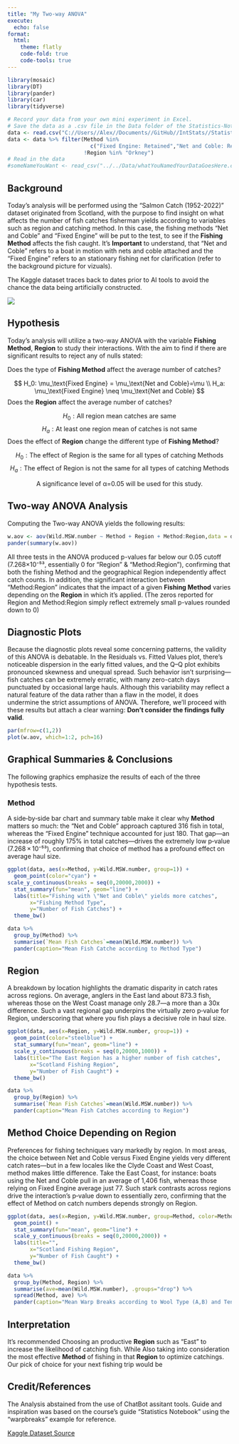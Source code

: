 ```yaml
---
title: "My Two-way ANOVA"
execute:
  echo: false
format:
  html:
    theme: flatly
    code-fold: true  
    code-tools: true
---
```


```r
library(mosaic)
library(DT)
library(pander)
library(car)
library(tidyverse)

# Record your data from your own mini experiment in Excel.
# Save the data as a .csv file in the Data folder of the Statistics-Notebook.
data <- read.csv("C://Users//Alex//Documents//GitHub//IntStats//Statistics-Notebook-master//Analyses//ANOVA//SalmonandSeaTroutNets1952-2022.csv")
data <- data %>% filter(Method %in% 
                          c("Fixed Engine: Retained","Net and Coble: Retained"),
                        !Region %in% "Orkney")
# Read in the data
#someNameYouWant <- read_csv("../../Data/whatYouNamedYourDataGoesHere.csv") 
```

## Background

Today's analysis will be performed using the "Salmon Catch (1952-2022)" dataset originated from Scotland, with the purpose to find insight on what affects the number of fish catches fisherman yields according to variables such as region and catching method. In this case, the fishing methods “Net and Coble" and "Fixed Engine” will be put to the test, to see if the __Fishing Method__ affects the fish caught. It's __Important__ to understand, that “Net and Coble" refers to a boat in motion with nets and coble attached and the "Fixed Engine” refers to an stationary fishing net for clarification (refer to the background picture for vizuals).

The Kaggle dataset traces back to dates prior to AI tools to avoid the chance the data being artificially constructed. 

![](clipboard-3488378682.png)

## Hypothesis

Today's analysis will utilize a two-way ANOVA with the variable __Fishing Method__, __Region__ to study their interactions. With the aim to find if there are significant results to reject any of nulls stated:

Does the type of __Fishing Method__ affect the average number of catches? 

$$
H_0: \mu_\text{Fixed Engine} = \mu_\text{Net and Coble}=\mu \\
H_a: \mu_\text{Fixed Engine} \neq \mu_\text{Net and Coble}
$$
Does the __Region__ affect the average number of catches? 

$$
H_0: \text{All region mean catches are same}
$$
$$
H_a: \text{At least one region mean of catches is not same}
$$
Does the effect of __Region__ change the different type of __Fishing Method__?

$$
H_0: \text{The effect of Region is the same for all types of catching Methods}
$$
$$
H_a: \text{The effect of Region is not the same for all types of catching Methods}
$$

$$
\text{A significance level of α=0.05 will be used for this study.}
$$

## Two-way ANOVA Analysis

Computing the Two-way ANOVA yields the following results:

```r
w.aov <- aov(Wild.MSW.number ~ Method + Region + Method:Region,data = data)
pander(summary(w.aov))
```

All three tests in the ANOVA produced p-values far below our 0.05 cutoff (7.268×10⁻⁵³, essentially 0 for "Region" & "Method:Region"), confirming that both the fishing Method and the geographical Region independently affect catch counts. In addition, the significant interaction between  "Method:Region" indicates that the impact of a given __Fishing Method__ varies depending on the __Region__ in which it’s applied. (The zeros reported for Region and Method:Region simply reflect extremely small p-values rounded down to 0)

## Diagnostic Plots

Because the diagnostic plots reveal some concerning patterns, the validity of this ANOVA is debatable. In the Residuals vs. Fitted Values plot, there’s noticeable dispersion in the early fitted values, and the Q–Q plot exhibits pronounced skewness and unequal spread. Such behavior isn’t surprising—fish catches can be extremely erratic, with many zero-catch days punctuated by occasional large hauls. Although this variability may reflect a natural feature of the data rather than a flaw in the model, it does undermine the strict assumptions of ANOVA. Therefore, we’ll proceed with these results but attach a clear warning: __Don’t consider the findings fully valid__.

```r
par(mfrow=c(1,2))
plot(w.aov, which=1:2, pch=16)
```

## Graphical Summaries & Conclusions

The following graphics emphasize the results of each of the three hypothesis tests.

### Method

A side‑by‑side bar chart and summary table make it clear why __Method__ matters so much: the “Net and Coble” approach captured 316 fish in total, whereas the “Fixed Engine” technique accounted for just 180. That gap—an increase of roughly 175% in total catches—drives the extremely low p‑value (7.268 × 10⁻⁵³), confirming that choice of method has a profound effect on average haul size.

```r
ggplot(data, aes(x=Method, y=Wild.MSW.number, group=1)) +
  geom_point(color="cyan") +
scale_y_continuous(breaks = seq(0,20000,2000)) +
  stat_summary(fun="mean", geom="line") +
  labs(title="Fishing with \"Net and Coble\" yields more catches", 
       x="Fishing Method Type", 
       y="Number of Fish Catches") +
  theme_bw()
```
 

```r
data %>%
  group_by(Method) %>%
  summarise(`Mean Fish Catches`=mean(Wild.MSW.number)) %>%
  pander(caption="Mean Fish Catche according to Method Type")
```

## Region

A breakdown by location highlights the dramatic disparity in catch rates across regions. On average, anglers in the East land about 873.3 fish, whereas those on the West Coast manage only 28.7—a more than a 30x difference. Such a vast regional gap underpins the virtually zero p‑value for Region, underscoring that where you fish plays a decisive role in haul size. 

```r
ggplot(data, aes(x=Region, y=Wild.MSW.number, group=1)) +
  geom_point(color="steelblue") +
  stat_summary(fun="mean", geom="line") +
  scale_y_continuous(breaks = seq(0,20000,1000)) +
  labs(title="The East Region has a higher number of fish catches", 
       x="Scotland Fishing Region", 
       y="Number of Fish Caught") +
  theme_bw()
```

```r
data %>%
  group_by(Region) %>%
  summarise(`Mean Fish Catches`=mean(Wild.MSW.number)) %>%
  pander(caption="Mean Fish Catches according to Region")
```

## Method Choice Depending on Region

Preferences for fishing techniques vary markedly by region. In most areas, the choice between Net and Coble versus Fixed Engine yields very different catch rates—but in a few locales like the Clyde Coast and West Coast, method makes little difference. Take the East Coast, for instance: boats using the Net and Coble pull in an average of 1,406 fish, whereas those relying on Fixed Engine average just 77. Such stark contrasts across regions drive the interaction’s p‑value down to essentially zero, confirming that the effect of Method on catch numbers depends strongly on Region. 

```r
ggplot(data, aes(x=Region, y=Wild.MSW.number, group=Method, color=Method)) +
  geom_point() +
  stat_summary(fun="mean", geom="line") +
  scale_y_continuous(breaks = seq(0,20000,2000)) +
  labs(title="", 
       x="Scotland Fishing Region", 
       y="Number of Fish Caught") +
  theme_bw()
```

```r
data %>%
  group_by(Method, Region) %>%
  summarise(ave=mean(Wild.MSW.number), .groups="drop") %>%
  spread(Method, ave) %>%
  pander(caption="Mean Warp Breaks according to Wool Type (A,B) and Tension Level (Low, Medium, High)")
```

## Interpretation

It's recommended Choosing an productive __Region__ such as "East" to increase the likelihood of catching fish. While Also taking into consideration the most effective __Method__ of fishing in that __Region__ to optimize catchings. Our pick of choice for your next fishing trip would be 

## Credit/References

The Analysis abstained from the use of ChatBot assitant tools. Guide and inspiration was based on the course's guide "Statistics Notebook" using the "warpbreaks" example for reference.

[Kaggle Dataset Source](https://www.kaggle.com/datasets/mikhail1681/salmon-catch-statistics-for-scotland-19522022)


```{=html}
<!-- Instructions:

Perform your own mini experiment using two factors that each have at least two levels. Analyze your data using a two-way ANOVA.

Studying reaction time is recommended because the data is quickly collected.

While you should use the warpbreaks example analyses as your guide on how to properly complete this analysis, you should also be creative in your final delivery of this analysis. If you copy the format and approach of the example analyses, be sure to give credit in your document to these example analyses. You could write something like, "This work is modeled after the [warpbreaks](https://byuistats.github.io/Statistics-Notebook/Analyses/ANOVA/Examples/warpbreaksTwoWayANOVA.html) analysis." Whatever you do, DO NOT use any of the written statements from the example analyses in your analysis unless you quote them directly and give credit. Using someone else's writing as your own without giving credit to the original author is plagiarism and is an Honor Code Violation. So do your own work. Plus, the more you try to write things in your own words, the more you will learn. Also, note that there aren't really any "rules" about exactly how your document should be organized. So be creative and organize your file in a way that makes sense to you, but still has all important elements.

-->
```





